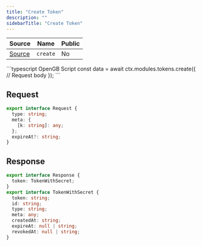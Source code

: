 ```yaml
---
title: "Create Token"
description: ""
sidebarTitle: "Create Token"
---
```


| Source                                                                                                      | Name       | Public     |
| ----------------------------------------------------------------------------------------------------------- | ---------- | ---------- |
| [Source](https://github.com/rivet-gg/opengb-modules/tree/main/modules/tokens/scripts/create.ts) | `create` | No |

<RequestExample>
```typescript OpenGB Script
const data = await ctx.modules.tokens.create({
  // Request body
});
```

</RequestExample>

## Request

```typescript
export interface Request {
  type: string;
  meta: {
    [k: string]: any;
  };
  expireAt?: string;
}
```

## Response

```typescript
export interface Response {
  token: TokenWithSecret;
}
export interface TokenWithSecret {
  token: string;
  id: string;
  type: string;
  meta: any;
  createdAt: string;
  expireAt: null | string;
  revokedAt: null | string;
}
```
